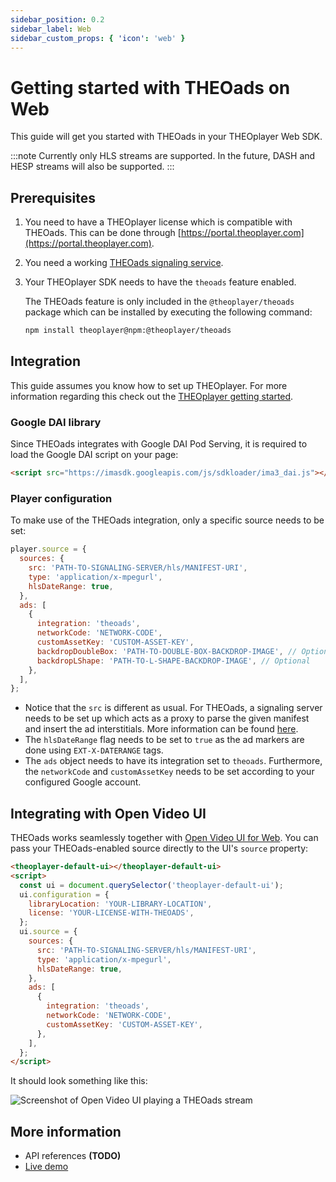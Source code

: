 ```yaml
---
sidebar_position: 0.2
sidebar_label: Web
sidebar_custom_props: { 'icon': 'web' }
---
```


# Getting started with THEOads on Web

This guide will get you started with THEOads in your THEOplayer Web SDK.

:::note
Currently only HLS streams are supported. In the future, DASH and HESP streams will also be supported.
:::

## Prerequisites

1. You need to have a THEOplayer license which is compatible with THEOads.
   This can be done through [https://portal.theoplayer.com](https://portal.theoplayer.com).
2. You need a working [THEOads signaling service](00-getting-started-signaling-service.mdx).
3. Your THEOplayer SDK needs to have the `theoads` feature enabled.

   The THEOads feature is only included in the `@theoplayer/theoads` package which can be installed by executing the following command:

   ```bash
   npm install theoplayer@npm:@theoplayer/theoads
   ```

## Integration

This guide assumes you know how to set up THEOplayer. For more information regarding this check out the [THEOplayer getting started](/theoplayer/getting-started/sdks/web/getting-started/).

### Google DAI library

Since THEOads integrates with Google DAI Pod Serving, it is required to load the Google DAI script on your page:

```html
<script src="https://imasdk.googleapis.com/js/sdkloader/ima3_dai.js"></script>
```

### Player configuration

To make use of the THEOads integration, only a specific source needs to be set:

```javascript
player.source = {
  sources: {
    src: 'PATH-TO-SIGNALING-SERVER/hls/MANIFEST-URI',
    type: 'application/x-mpegurl',
    hlsDateRange: true,
  },
  ads: [
    {
      integration: 'theoads',
      networkCode: 'NETWORK-CODE',
      customAssetKey: 'CUSTOM-ASSET-KEY',
      backdropDoubleBox: 'PATH-TO-DOUBLE-BOX-BACKDROP-IMAGE', // Optional
      backdropLShape: 'PATH-TO-L-SHAPE-BACKDROP-IMAGE', // Optional
    },
  ],
};
```

- Notice that the `src` is different as usual. For THEOads, a signaling server needs to be set up which acts as a proxy to parse the given manifest and insert the ad interstitials.
  More information can be found [here](00-getting-started-signaling-service.mdx).
- The `hlsDateRange` flag needs to be set to `true` as the ad markers are done using `EXT-X-DATERANGE` tags.
- The `ads` object needs to have its integration set to `theoads`. Furthermore, the `networkCode` and `customAssetKey` needs to be set according to your configured Google account.

## Integrating with Open Video UI

THEOads works seamlessly together with [Open Video UI for Web](/open-video-ui/web/).
You can pass your THEOads-enabled source directly to the UI's `source` property:

```html
<theoplayer-default-ui></theoplayer-default-ui>
<script>
  const ui = document.querySelector('theoplayer-default-ui');
  ui.configuration = {
    libraryLocation: 'YOUR-LIBRARY-LOCATION',
    license: 'YOUR-LICENSE-WITH-THEOADS',
  };
  ui.source = {
    sources: {
      src: 'PATH-TO-SIGNALING-SERVER/hls/MANIFEST-URI',
      type: 'application/x-mpegurl',
      hlsDateRange: true,
    },
    ads: [
      {
        integration: 'theoads',
        networkCode: 'NETWORK-CODE',
        customAssetKey: 'CUSTOM-ASSET-KEY',
      },
    ],
  };
</script>
```

It should look something like this:

![Screenshot of Open Video UI playing a THEOads stream](../assets/img/theoads-web-ui.png)

## More information

- API references **(TODO)** <!-- TODO LINK TO THE API REFERENCE ONCE IT IS PUBLIC -->
- [Live demo](https://demo.theoads.live/)
